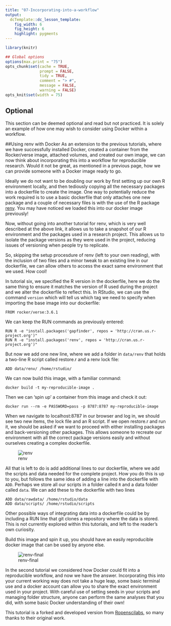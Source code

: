 ```yaml
---
title: "07-Incorporating-into-a-workflow"
output:
  dcTemplate::dc_lesson_template:
    fig_width: 6
    fig_height: 6
    highlight: pygments
---
```



```r
library(knitr)

## Global options
options(max.print = "75")
opts_chunk$set(cache = TRUE,
               prompt = FALSE,
               tidy = TRUE,
               comment = "> #",
               message = FALSE,
               warning = FALSE)
opts_knit$set(width = 75)
```
## Optional
This section can be deemed optional and read but not practiced. It is solely an example of how one may wish to consider using Docker within a workflow.


##Using renv with Docker
As an extension to the previous tutorials, where we have successfully installed Docker, created a container from the Rocker/verse image, attached volumes, and created our own image, we can now think about incorporating this into a workflow for reproducible research. Would it not be great, as mentioned in a previous page, how we can provide someone with a Docker image ready to go.

Ideally we do not want to be doubling our work by first setting up our own R environment locally, and then tediously copying all the necessary packages into a dockerfile to create the image. One way to potentially reduce the work required is to use a basic dockerfile that only attaches one new package and a couple of necessary files is with the use of the R package [renv](https://rstudio.github.io/renv/articles/renv.html). You may have noticed we loaded this into our docker image previously!

Now, without going into another tutorial for renv, which is very well described at the above link, it allows us to take a snapshot of our R environment and the packages used in a research project. This allows us to isolate the package versions as they were used in the project, reducing issues of versioning when people try to replicate.

So, skipping the setup procesdure of renv (left to your own reading), with the inclusion of two files and a minor tweak to an existing line in our dockerfile, we can allow others to access the exact same environment that we used. How cool!

In tutorial six, we specified the R version in the dockerfile, here we do the same thing to ensure it matches the version of R used during the project and we alter the dockerfile to reflect this. In RStudio, we can use the command `version` which will tell us which tag we need to specify when importing the base image into our dockerfile:

```
FROM rocker/verse:3.6.1

```

We can keep the RUN commands as previously entered:

```
RUN R -e "install.packages('gapfinder', repos = 'http://cran.us.r-project.org')"
RUN R -e "install.packages('renv', repos = 'http://cran.us.r-project.org')"
```

But now we add one new line, where we add a folder in `data/renv` that holds a two-line R script called restore.r and a renv lock file:

```
ADD data/renv/ /home/rstudio/
```

We can now build this image, with a familiar command:

```
docker build -t my-reproducible-image .
```

Then we can 'spin up' a container from this image and check it out:

```
docker run --rm -e PASSWORD=pass -p 8787:8787 my-reproducible-image
```

When we navigate to localhost:8787 in our browser and log in, we should see two new items, the lock file and an R script. If we open restore.r and run it, we should be asked if we want to proceed with either installing packages and back-versioning other packages. This allows someone to recreate our environment with all the correct package versions easily and without ourselves creating a complex dockerfile.

![renv](files/renv.png)

All that is left to do is add additional lines to our dockerfile, where we add the scripts and data needed for the complete project. How you do this is up to you, but follows the same idea of adding a line into the dockerfile with `ADD`. Perhaps we store all our scripts in a folder called `R` and a data folder called `data`. We can add these to the dockerfile with two lines

```
ADD data/rawdata/ /home/rstudio/data
ADD data/scripts/ /home/rstudio/scripts
```
Other possible ways of integrating data into a dockerfile could be by including a RUN line that git clones a repository where the data is stored. This is not currently explored within this tutorials, and left to the reader's own curiosity.

Build this image and spin it up, you should have an easily reproducible docker image that can be used by anyone else.

![renv-final](files/renv-final.png)

In the second tutorial we considered how Docker could fit into a reproducible workflow, and now we have the answer. Incorporating this into your current working way does not take a huge leap, some basic terminal use and a docker account can allow you to share the exact environment used in your project. With careful use of setting seeds in your scripts and managing folder structure, anyone can perform the same analyses that you did, with some basic Docker understanding of their own!

This tutorial is a forked and developed version from [Ropenscilabs](http://ropenscilabs.github.io/r-docker-tutorial/), so many thanks to their original work.